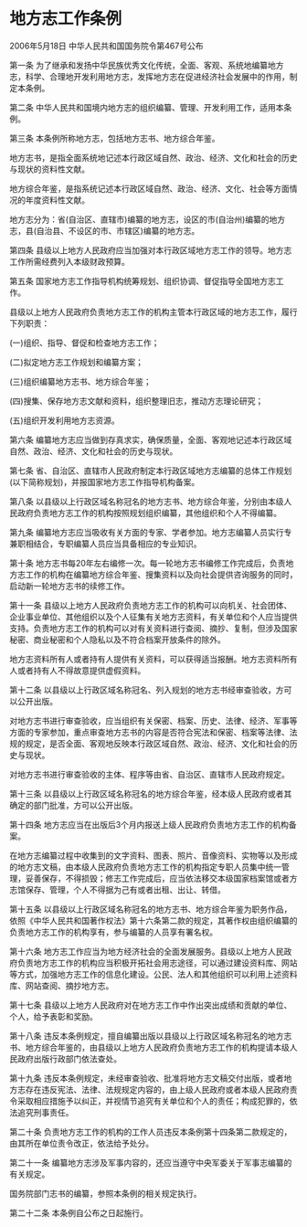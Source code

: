 # 地方志工作条例

2006年5月18日 中华人民共和国国务院令第467号公布

  

第一条 为了继承和发扬中华民族优秀文化传统，全面、客观、系统地编纂地方志，科学、合理地开发利用地方志，发挥地方志在促进经济社会发展中的作用，制定本条例。

第二条 中华人民共和国境内地方志的组织编纂、管理、开发利用工作，适用本条例。

第三条 本条例所称地方志，包括地方志书、地方综合年鉴。

地方志书，是指全面系统地记述本行政区域自然、政治、经济、文化和社会的历史与现状的资料性文献。

地方综合年鉴，是指系统记述本行政区域自然、政治、经济、文化、社会等方面情况的年度资料性文献。

地方志分为：省(自治区、直辖市)编纂的地方志，设区的市(自治州)编纂的地方志，县(自治县、不设区的市、市辖区)编纂的地方志。

第四条 县级以上地方人民政府应当加强对本行政区域地方志工作的领导。地方志工作所需经费列入本级财政预算。

第五条 国家地方志工作指导机构统筹规划、组织协调、督促指导全国地方志工作。

县级以上地方人民政府负责地方志工作的机构主管本行政区域的地方志工作，履行下列职责：

(一)组织、指导、督促和检查地方志工作；

(二)拟定地方志工作规划和编纂方案；

(三)组织编纂地方志书、地方综合年鉴；

(四)搜集、保存地方志文献和资料，组织整理旧志，推动方志理论研究；

(五)组织开发利用地方志资源。

第六条 编纂地方志应当做到存真求实，确保质量，全面、客观地记述本行政区域自然、政治、经济、文化和社会的历史与现状。

第七条 省、自治区、直辖市人民政府制定本行政区域地方志编纂的总体工作规划(以下简称规划)，并报国家地方志工作指导机构备案。

第八条 以县级以上行政区域名称冠名的地方志书、地方综合年鉴，分别由本级人民政府负责地方志工作的机构按照规划组织编纂，其他组织和个人不得编纂。

第九条 编纂地方志应当吸收有关方面的专家、学者参加。地方志编纂人员实行专兼职相结合，专职编纂人员应当具备相应的专业知识。

第十条 地方志书每20年左右编修一次。每一轮地方志书编修工作完成后，负责地方志工作的机构在编纂地方综合年鉴、搜集资料以及向社会提供咨询服务的同时，启动新一轮地方志书的续修工作。

第十一条 县级以上地方人民政府负责地方志工作的机构可以向机关、社会团体、企业事业单位、其他组织以及个人征集有关地方志资料，有关单位和个人应当提供支持。负责地方志工作的机构可以对有关资料进行查阅、摘抄、复制，但涉及国家秘密、商业秘密和个人隐私以及不符合档案开放条件的除外。

地方志资料所有人或者持有人提供有关资料，可以获得适当报酬。地方志资料所有人或者持有人不得故意提供虚假资料。

第十二条 以县级以上行政区域名称冠名、列入规划的地方志书经审查验收，方可以公开出版。

对地方志书进行审查验收，应当组织有关保密、档案、历史、法律、经济、军事等方面的专家参加，重点审查地方志书的内容是否符合宪法和保密、档案等法律、法规的规定，是否全面、客观地反映本行政区域自然、政治、经济、文化和社会的历史与现状。

对地方志书进行审查验收的主体、程序等由省、自治区、直辖市人民政府规定。

第十三条 以县级以上行政区域名称冠名的地方综合年鉴，经本级人民政府或者其确定的部门批准，方可以公开出版。

第十四条 地方志应当在出版后3个月内报送上级人民政府负责地方志工作的机构备案。

在地方志编纂过程中收集到的文字资料、图表、照片、音像资料、实物等以及形成的地方志文稿，由本级人民政府负责地方志工作的机构指定专职人员集中统一管理，妥善保存，不得损毁；修志工作完成后，应当依法移交本级国家档案馆或者方志馆保存、管理，个人不得据为己有或者出租、出让、转借。

第十五条 以县级以上行政区域名称冠名的地方志书、地方综合年鉴为职务作品，依照《中华人民共和国著作权法》第十六条第二款的规定，其著作权由组织编纂的负责地方志工作的机构享有，参与编纂的人员享有署名权。

第十六条 地方志工作应当为地方经济社会的全面发展服务。县级以上地方人民政府负责地方志工作的机构应当积极开拓社会用志途径，可以通过建设资料库、网站等方式，加强地方志工作的信息化建设。公民、法人和其他组织可以利用上述资料库、网站查阅、摘抄地方志。

第十七条 县级以上地方人民政府对在地方志工作中作出突出成绩和贡献的单位、个人，给予表彰和奖励。

第十八条 违反本条例规定，擅自编纂出版以县级以上行政区域名称冠名的地方志书、地方综合年鉴的，由县级以上地方人民政府负责地方志工作的机构提请本级人民政府出版行政部门依法查处。

第十九条 违反本条例规定，未经审查验收、批准将地方志文稿交付出版，或者地方志存在违反宪法、法律、法规规定内容的，由上级人民政府或者本级人民政府责令采取相应措施予以纠正，并视情节追究有关单位和个人的责任；构成犯罪的，依法追究刑事责任。

第二十条 负责地方志工作的机构的工作人员违反本条例第十四条第二款规定的，由其所在单位责令改正，依法给予处分。

第二十一条 编纂地方志涉及军事内容的，还应当遵守中央军委关于军事志编纂的有关规定。

国务院部门志书的编纂，参照本条例的相关规定执行。

第二十二条 本条例自公布之日起施行。